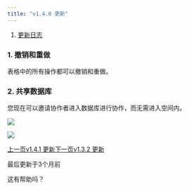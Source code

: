 ```yaml
---
title: "v1.4.0 更新"
---
```


1. [更新日志](/geng-xin-ri-zhi)

### 1. 撤销和重做

表格中的所有操作都可以撤销和重做。

### 2. 共享数据库

您现在可以邀请协作者进入数据库进行协作，而无需进入空间内。

![](/images/geng-xin-ri-zhi/bd94e011da2c507c.png)

![](/images/geng-xin-ri-zhi/cd3423179948108b.png)

[上一页v1.4.1 更新](/geng-xin-ri-zhi/v1.4.1-geng-xin)[下一页v1.3.2 更新](/geng-xin-ri-zhi/v1.3.2-geng-xin)

最后更新于3个月前

这有帮助吗？

